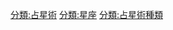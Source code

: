 {{navbox
| name      = 占星術知識
| title     = [[占星術]]知識
| bodyclass = hlist

| group1 = [[:分類:占星術史|占星術史]]
| list1  =
* [[占星術史]]
* [[占星術與科學]]
* [[占星術與天文學]]
* ''[[音樂宇宙]]''
* ''[[占星四書]]''

| group2 = [[:分類:占星家|占星家]]
| list2  =
* [[:分類:各國占星家|各國占星家]]
* {{link-en|占星家列表|List of astrologers}}

| group3 = {{link-en|占星傳統、類型，以及系統|List of astrological traditions, types, and systems|傳統、類型、分支與系統}}
| list3  = [[圖像:Astrologyproject.svg|right|120px]]
;[[:分類:各傳統占星術|各傳統占星術]]
: {{link-en|巴比倫占星術|Babylonian astrology}}
: [[丹達臘黃道帶]]
: {{link-en|緬甸黃道帶|Burmese zodiac}}
: {{link-en|早期愛爾蘭占星術|Early Irish astrology}}
: [[中國占星術]]
: {{link-en|基督教與占星術|Christianity and astrology}}
:: [[東方三博士|Magi]]
: [[密宗占星術]]
: {{link-en|希臘化時代埃及的占星術|Astrology in Hellenistic Egypt}}
: [[占星術在德國和歐洲德語區|德國占星術]]
:: {{link-en|宇宙生物學 (占星術)|Cosmobiology|宇宙生物學}}
:: {{link-en|漢堡學派占星術|Hamburg School of Astrology}}
: {{link-en|希臘占星術|Hellenistic astrology}}
: [[印度占星術]]
:: {{link-en|納迪占星術|Nadi astrology}}
: {{link-en|猶太觀的占星術|Jewish views on astrology}}
:: {{link-en|希伯來天文學|Hebrew astronomy}}
: [[馬雅曆]]
: {{link-en|中世紀伊斯蘭的占星術|Astrology in medieval Islam}}
: [[斯里蘭卡的占星術]]
: [[西藏占星術]]
: [[西洋占星術]]
: [[也門占星術]]

;[[:分類:占星術種類|占星術種類]]
: {{link-en|農業占星術|Agricultural astrology}}
: [[擇日占星術]]
: [[密宗占星術]]
:: [[西洋煉金術中的古典行星]]
:: [[探地術|探地術與占星術]]
:: {{link-en|占卜，秘教與玄奧的塔羅牌|Divinatory, esoteric and occult tarot}}
: [[演化占星術]]
: {{link-en|金融占星術|Financial astrology}}
: [[日心占星術]]
: [[卜卦占星術]]
: {{link-en|生辰占星術|Horoscopic astrology}}
: {{link-en|決疑占星術|Judicial astrology}}
: {{link-en|业力占星学|Karmic astrology}}
: {{link-en|啟始占星術|Katarchic astrology}}
: {{link-en|換置占星術|Locational astrology}}
:: {{link-en|占星地图学|Astrocartography}}
: [[醫療占星術]]
: {{link-en|氣象占星術|Meteorological astrology}}
: {{link-en|本命占星学|Natal astrology}}
:: [[出生圖|本命盤]]
: {{link-en|心理占星術|Psychological astrology}}
: {{link-en|恆星派與回歸派占星術|Sidereal and tropical astrology}}
: {{link-en|太陽星座占星術|Sun sign astrology}}
: {{link-en|概要占星術|Synoptical astrology}}

| group4 = 相關主題
| list4  =
* {{link-en|三分主星|triplicity}}
* [[占星術與科學]]
* [[考古天文學]]
* [[星座年代|占星年代]]
* [[占星相位]]
* [[占星符號]]
* {{link-en|占星術與古典元素|Astrology and the classical elements}}
* [[占星術的文化影響]]
* [[占星術中的行星]]
* {{link-en|占星術中的小行星|List of asteroids in astrology}}
* [[附庸星]]
* [[八字]]
* [[七政四餘]]
* [[紫微斗數]]
* [[黃道帶]]
* [[二十七宿]]
* [[二十八宿]]
* {{link-en|旬星|Decans}}
* {{link-en|天頂 (占星術)|Midheaven|天頂}}
* {{link-en|天底 (占星術)|Imum coeli|天底}}
* [[合相]]
* [[黃道帶人]]
* {{link-en|占星植物學|Astrological botany}}
| below =
;參見
: [[Portal:占星術|占星術主題頁]]
}}<noinclude>
{{see also|模板:占星術信息框}}
[[分類:占星術]]
[[分類:星座]]
[[分類:占星術種類]]
</noinclude>